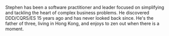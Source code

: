 Stephen has been a software practitioner and leader focused on simplifying and tackling the heart of complex business problems. He discovered DDD/CQRS/ES 15 years ago and has never looked back since. He's the father of three, living in Hong Kong, and enjoys to zen out when there is a moment.
